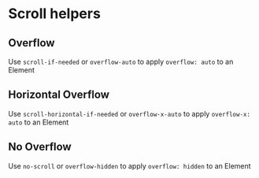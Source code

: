 
# Scroll helpers

## Overflow

Use `scroll-if-needed` or `overflow-auto` to apply `overflow: auto` to an Element

<Canvas withSource="open">
    <Story id="css-utilities-scroll--overflow" />
</Canvas>

## Horizontal Overflow

Use `scroll-horizontal-if-needed` or `overflow-x-auto` to apply `overflow-x: auto` to an Element

<Canvas withSource="open">
    <Story id="css-utilities-scroll--overflow-horizontal" />
</Canvas>

## No Overflow

Use `no-scroll` or `overflow-hidden` to apply `overflow: hidden` to an Element

<Canvas withSource="open">
    <Story id="css-utilities-scroll--overflow-hidden" />
</Canvas>
